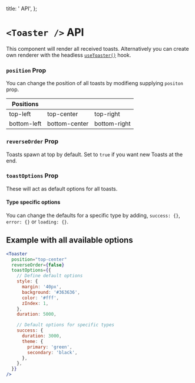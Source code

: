 
  title: '<Toaster/> API',
};


# `<Toaster />` API

This component will render all received toasts. Alternatively you can create own renderer with the headless [`useToaster()`](/docs/use-toaster) hook.

### `position` Prop

You can change the position of all toasts by modifieng supplying `positon` prop.

| Positions   |               |              |
| ----------- | ------------- | ------------ |
| top-left    | top-center    | top-right    |
| bottom-left | bottom-center | bottom-right |

### `reverseOrder` Prop

Toasts spawn at top by default. Set to `true` if you want new Toasts at the end.

### `toastOptions` Prop

These will act as default options for all toasts.

#### Type specific options

You can change the defaults for a specific type by adding, `success: {}`, `error: {}` or `loading: {}`.

## Example with all available options

```jsx
<Toaster
  position="top-center"
  reverseOrder={false}
  toastOptions={{
    // Define default options
    style: {
      margin: '40px',
      background: '#363636',
      color: '#fff',
      zIndex: 1,
    },
    duration: 5000,

    // Default options for specific types
    success: {
      duration: 3000,
      theme: {
        primary: 'green',
        secondary: 'black',
      },
    },
  }}
/>
```
